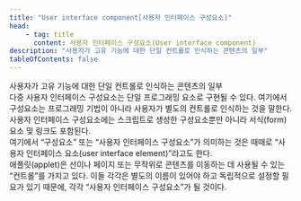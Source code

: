 ```yaml
---
title: "User interface component[사용자 인터페이스 구성요소]"
head:
    - tag: title
      content: 사용자 인터페이스 구성요소(User interface component)
description: "사용자가 고유 기능에 대한 단일 컨트롤로 인식하는 콘텐츠의 일부"
tableOfContents: false
---
```


<Badge text="WCAG2" variant="note" size="large" /> 
사용자가 고유 기능에 대한 단일 컨트롤로 인식하는 콘텐츠의 일부

<Aside title="참고 1">
다중 사용자 인터페이스 구성요소는 단일 프로그래밍 요소로 구현될 수 있다. 여기에서 구성요소는 프로그래밍 기법이 아니라 사용자가 별도의 컨트롤로 인식하는 것을 말한다.
</Aside>
<Aside title="참고 2">
사용자 인터페이스 구성요소에는 스크립트로 생성한 구성요소뿐만 아니라 서식(<span lang="en">form</span>) 요소 및 링크도 포함된다.
</Aside>
<Aside title="참고 3">
여기에서 “구성요소” 또는 “사용자 인터페이스 구성요소”가 의미하는 것은 때때로 “사용자 인터페이스 요소(<span lang="en">user interface element</span>)”라고도 한다.
</Aside>

<Card title="예제" icon="open-book">
애플릿(<span lang="en">applet</span>)은 선이나 페이지 또는 무작위로 콘텐츠를 이동하는 데 사용될 수 있는 “컨트롤”를 가지고 있다. 이들 각각은 별도의 이름이 있어야 하고 독립적으로 설정할 필요가 있기 때문에, 각각 “사용자 인터페이스 구성요소”가 될 것이다.
</Card>
